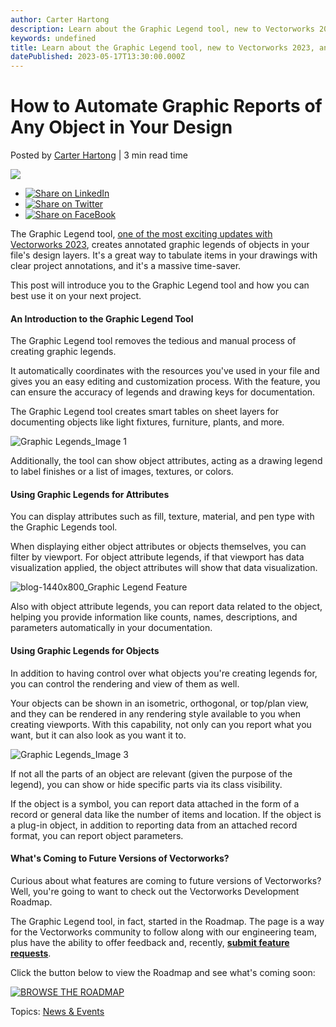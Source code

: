 ```yaml
---
author: Carter Hartong
description: Learn about the Graphic Legend tool, new to Vectorworks 2023, and how to use it to create reports of any object in your design file. 
keywords: undefined
title: Learn about the Graphic Legend tool, new to Vectorworks 2023, and how to use it to create reports of any object in your design file.  
datePublished: 2023-05-17T13:30:00.000Z
---
```

  

# How to Automate Graphic Reports of Any Object in Your Design

 Posted by [Carter Hartong](https://blog.vectorworks.net/author/carter-hartong) | 3 min read time 

![](https://blog.vectorworks.net/hubfs/Blog%20Images/230504_Graphic%20Legends/blog-1440x800_Graphic%20Legend%20Hero%202.png) 

* [![Share on LinkedIn](https://2659751.fs1.hubspotusercontent-na1.net/hubfs/2659751/michaelDemo/share-LI.png)](http://www.linkedin.com/shareArticle?mini=true&url=https%3A%2F%2Fblog.vectorworks.net%2Fgraphic-legend-tool-creating-informative-reports-like-never-before)
* [![Share on Twitter](https://2659751.fs1.hubspotusercontent-na1.net/hubfs/2659751/michaelDemo/share-TW.png)](https://www.twitter.com/share?text=How%20to%20Automate%20Graphic%20Reports%20of%20Any%20Object%20in%20Your%20Design&url=https%3A%2F%2Fblog.vectorworks.net%2Fgraphic-legend-tool-creating-informative-reports-like-never-before&via=PMGTweets)
* [![Share on FaceBook](https://2659751.fs1.hubspotusercontent-na1.net/hubfs/2659751/michaelDemo/share-FB.png)](https://www.facebook.com/sharer/sharer.php?u=https%3A%2F%2Fblog.vectorworks.net%2Fgraphic-legend-tool-creating-informative-reports-like-never-before)

The Graphic Legend tool, [one of the most exciting updates with Vectorworks 2023](../../../net/vectorworks/blog/2023-service-pack-4.html), creates annotated graphic legends of objects in your file's design layers. It's a great way to tabulate items in your drawings with clear project annotations, and it's a massive time-saver.

This post will introduce you to the Graphic Legend tool and how you can best use it on your next project. 

#### An Introduction to the Graphic Legend Tool

The Graphic Legend tool removes the tedious and manual process of creating graphic legends. 

It automatically coordinates with the resources you've used in your file and gives you an easy editing and customization process. With the feature, you can ensure the accuracy of legends and drawing keys for documentation.

The Graphic Legend tool creates smart tables on sheet layers for documenting objects like light fixtures, furniture, plants, and more. 

![Graphic Legends_Image 1](https://blog.vectorworks.net/hs-fs/hubfs/Blog%20Images/230504_Graphic%20Legends/Graphic%20Legends_Image%201.png?width=1440&height=529&name=Graphic%20Legends_Image%201.png)

Additionally, the tool can show object attributes, acting as a drawing legend to label finishes or a list of images, textures, or colors.

#### Using Graphic Legends for Attributes

You can display attributes such as fill, texture, material, and pen type with the Graphic Legends tool.

When displaying either object attributes or objects themselves, you can filter by viewport. For object attribute legends, if that viewport has data visualization applied, the object attributes will show that data visualization.

![blog-1440x800_Graphic Legend Feature](https://blog.vectorworks.net/hs-fs/hubfs/Blog%20Images/230504_Graphic%20Legends/blog-1440x800_Graphic%20Legend%20Feature.png?width=1440&height=800&name=blog-1440x800_Graphic%20Legend%20Feature.png)  

Also with object attribute legends, you can report data related to the object, helping you provide information like counts, names, descriptions, and parameters automatically in your documentation. 

#### Using Graphic Legends for Objects

In addition to having control over what objects you're creating legends for, you can control the rendering and view of them as well.

Your objects can be shown in an isometric, orthogonal, or top/plan view, and they can be rendered in any rendering style available to you when creating viewports. With this capability, not only can you report what you want, but it can also look as you want it to. 

![Graphic Legends_Image 3](https://blog.vectorworks.net/hs-fs/hubfs/Blog%20Images/230504_Graphic%20Legends/Graphic%20Legends_Image%203.png?width=1440&height=963&name=Graphic%20Legends_Image%203.png)

If not all the parts of an object are relevant (given the purpose of the legend), you can show or hide specific parts via its class visibility. 

If the object is a symbol, you can report data attached in the form of a record or general data like the number of items and location. If the object is a plug-in object, in addition to reporting data from an attached record format, you can report object parameters.

#### What's Coming to Future Versions of Vectorworks?

Curious about what features are coming to future versions of Vectorworks? Well, you're going to want to check out the Vectorworks Development Roadmap.

The Graphic Legend tool, in fact, started in the Roadmap. The page is a way for the Vectorworks community to follow along with our engineering team, plus have the ability to offer feedback and, recently, [**submit feature requests**](https://www.vectorworks.net/public-roadmap).

Click the button below to view the Roadmap and see what's coming soon:

[![BROWSE THE ROADMAP](https://no-cache.hubspot.com/cta/default/3018241/5e09e4ec-9344-44ee-9435-7ab1348be83e.png)](https://cta-redirect.hubspot.com/cta/redirect/3018241/5e09e4ec-9344-44ee-9435-7ab1348be83e) 

 Topics: [News & Events](https://blog.vectorworks.net/topic/news-events) 

  